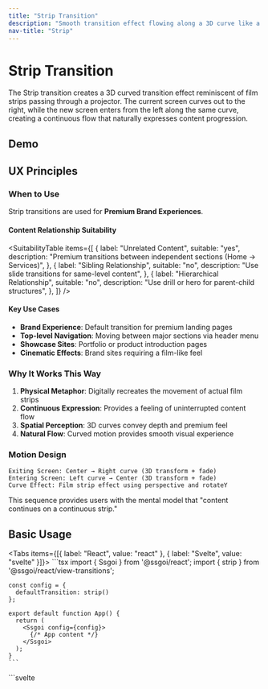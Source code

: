 ```yaml
---
title: "Strip Transition"
description: "Smooth transition effect flowing along a 3D curve like a film strip"
nav-title: "Strip"
---
```


# Strip Transition

The Strip transition creates a 3D curved transition effect reminiscent of film strips passing through a projector. The current screen curves out to the right, while the new screen enters from the left along the same curve, creating a continuous flow that naturally expresses content progression.

## Demo

<ViewTransitionDemo type="strip" />

## UX Principles

### When to Use

Strip transitions are used for **Premium Brand Experiences**.

#### Content Relationship Suitability

<SuitabilityTable
  items={[
    {
      label: "Unrelated Content",
      suitable: "yes",
      description: "Premium transitions between independent sections (Home → Services)",
    },
    {
      label: "Sibling Relationship",
      suitable: "no",
      description: "Use slide transitions for same-level content",
    },
    {
      label: "Hierarchical Relationship",
      suitable: "no",
      description: "Use drill or hero for parent-child structures",
    },
  ]}
/>

#### Key Use Cases

- **Brand Experience**: Default transition for premium landing pages
- **Top-level Navigation**: Moving between major sections via header menu
- **Showcase Sites**: Portfolio or product introduction pages
- **Cinematic Effects**: Brand sites requiring a film-like feel

### Why It Works This Way

1. **Physical Metaphor**: Digitally recreates the movement of actual film strips
2. **Continuous Expression**: Provides a feeling of uninterrupted content flow
3. **Spatial Perception**: 3D curves convey depth and premium feel
4. **Natural Flow**: Curved motion provides smooth visual experience

### Motion Design

```
Exiting Screen: Center → Right curve (3D transform + fade)
Entering Screen: Left curve → Center (3D transform + fade)
Curve Effect: Film strip effect using perspective and rotateY
```

This sequence provides users with the mental model that "content continues on a continuous strip."

## Basic Usage

<Tabs items={[{ label: "React", value: "react" }, { label: "Svelte", value: "svelte" }]}>
  <TabPanel value="react">
    ```tsx
    import { Ssgoi } from '@ssgoi/react';
    import { strip } from '@ssgoi/react/view-transitions';

    const config = {
      defaultTransition: strip()
    };

    export default function App() {
      return (
        <Ssgoi config={config}>
          {/* App content */}
        </Ssgoi>
      );
    }
    ```

  </TabPanel>
  <TabPanel value="svelte">
    ```svelte
    <script>
      import { Ssgoi } from '@ssgoi/svelte';
      import { strip } from '@ssgoi/svelte/view-transitions';

      const config = {
        defaultTransition: strip()
      };
    </script>

    <Ssgoi {config}>
      <slot />
    </Ssgoi>
    ```

  </TabPanel>
</Tabs>

## Practical Examples

### Basic Usage (Recommended)

It's recommended to use strip transitions with default values:

<Tabs items={[{ label: "React", value: "react" }, { label: "Svelte", value: "svelte" }]}>
  <TabPanel value="react">
    ```tsx
    const config = {
      defaultTransition: strip()  // Recommended to use defaults
    };
    ```
  </TabPanel>
  <TabPanel value="svelte">
    ```svelte
    <script>
      const config = {
        defaultTransition: strip()  // Recommended to use defaults
      };
    </script>
    ```
  </TabPanel>
</Tabs>

### Apply to Specific Routes

Apply to top-level navigation:

<Tabs items={[{ label: "React", value: "react" }, { label: "Svelte", value: "svelte" }]}>
  <TabPanel value="react">
    ```tsx
    const config = {
      transitions: [
        {
          from: '/home',
          to: '/about',
          transition: strip(),
          symmetric: true
        },
        {
          from: '/home',
          to: '/services',
          transition: strip(),
          symmetric: true
        }
      ]
    };
    ```
  </TabPanel>
  <TabPanel value="svelte">
    ```svelte
    <script>
      const config = {
        transitions: [
          {
            from: '/home',
            to: '/about',
            transition: strip(),
            symmetric: true
          },
          {
            from: '/home',
            to: '/services',
            transition: strip(),
            symmetric: true
          }
        ]
      };
    </script>
    ```
  </TabPanel>
</Tabs>

## Accessibility

- Automatically minimizes 3D effects when `prefers-reduced-motion` is set
- Screen readers correctly recognize content changes during transitions
- Fully compatible with keyboard navigation

## Best Practices

### ✅ DO

- Use as default transition for landing pages
- Apply to top-level navigation (header menus)
- When providing premium brand experiences
- Portfolio or showcase sites
- **Set page backgrounds to transparent** (transition effects appear more beautiful)

### ❌ DON'T

- Use slide transitions for sibling content
- Use drill or hero for hierarchical navigation
- Not suitable for gallery internal navigation (slide recommended)
- Prefer defaults over option adjustments

## 💡 Design Tips

For the best visual effects when using Strip transitions:

```css
/* Set each page's background to transparent */
.page-content {
  background: transparent;
}

/* Apply unified background to layout component */
.layout-wrapper {
  background: linear-gradient(to bottom right, #fef3e9, #fce7f3);
}
```

This makes the film strip movement effect appear more natural and smooth during page transitions.